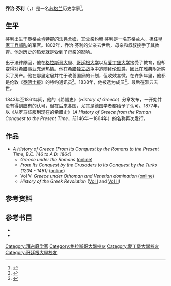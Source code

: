 '''乔治·芬利'''（{{lang-en|George Finlay}}，{{bd|1799年|12月21日|1875年|1月26日}}）是一名[[苏格兰人|苏格兰]]历史学家<ref>{{cite EB1911|wstitle=Finlay, George}}</ref>。

== 生平 ==
芬利出生于英格兰[[肯特郡|肯特郡]]的[[法弗舍姆|法弗舍姆]]，其父亲约翰·芬利是一名苏格兰人，担任[[皇家工兵部队|皇家工兵部队]]的军官。1802年，乔治·芬利的父亲去世后，母亲和叔叔{{tsl|en|Kirkman Finlay|柯克曼·芬利}}接手了其教育。他对历史的热爱就是受到了母亲的影响{{sfn|Cousin|1910|loc="Finlay, George"}}。

出于法律原因，他在[[格拉斯哥大學|格拉斯哥大學]]、[[哥廷根大学|哥廷根大学]]以及[[爱丁堡大学|爱丁堡大学]]接受了教育，但却变得对[[希腊|希腊]]事业充满热情。他在[[希腊独立战争|希腊独立战争]]中追随[[拜伦勋爵|拜伦勋爵]]，因此在[[雅典|雅典]]附近购买了房产。他在那里定居并忙于改善国家的计划，但收效甚微{{sfn|Cousin|1910|loc="Finlay, George"}}。在许多年里，他都是伦敦《[[泰晤士报|泰晤士报]]》的特约通讯员<ref>{{Cite AmCyc|wstitle=Finlay, George}}</ref>。1838年，他被选为{{tsl|en|American Antiquarian Society|美国古文物学会}}成员<ref>{{Cite web |url=http://www.americanantiquarian.org/memberlistf |title=American Antiquarian Society Members Directory |accessdate=2020-07-29 |archive-date=2015-04-18 |archive-url=https://web.archive.org/web/20150418213155/http://americanantiquarian.org/memberlistf |dead-url=no }}</ref>。最后在雅典去世。

1843年至1861年间，他的《希腊史》（''History of Greece''）分章发布，一开始并没有得到应有的认可，但在后来各国，尤其是德国学者都给予了认可。1877年，以《从罗马征服到现在的希腊史》（''A History of Greece from the Roman Conquest to the Present Time''，前146年－1864年）的名称再次发行{{sfn|Cousin|1910|loc="Finlay, George"}}。

== 作品 == 
* ''A History of Greece (From Its Conquest by the Romans to the Present Time, B.C. 146 to A.D. 1864)''
** ''Greece under the Romans'' ([https://archive.org/details/greeceunderroma00finlgoog online]) 
** ''From Its Conquest by the Crusaders to Its Conquest by the Turks (1204 - 1461)'' ([https://archive.org/stream/historygreecefr02finlgoog#page/n5/mode/2up online]) 
** Vol V: ''Greece under Othoman and Venetian domination'' ([https://archive.org/details/ahistorygreecef05finlgoog online])
** ''History of the Greek Revolution '' ([https://archive.org/details/historyofgreekre01finl Vol I] and [https://archive.org/stream/historygreekrev01finlgoog#page/n6/mode/2up Vol II])

== 参考资料 ==
{{reflist}}

== 参考书目 ==
*{{SBDEL|ref=harv |wstitle=Finlay, George}}
*{{Cite DNB|wstitle=Finlay, George |volume=19 |last=Garnett |first=Richard |authorlink=Richard Garnett (writer)}}

{{Authority control}}

{{DEFAULTSORT:Finlay, George}}

[[Category:拜占庭学家|Category:拜占庭学家]]
[[Category:格拉斯哥大學校友|Category:格拉斯哥大學校友]]
[[Category:愛丁堡大學校友|Category:愛丁堡大學校友]]
[[Category:哥廷根大學校友|Category:哥廷根大學校友]]
